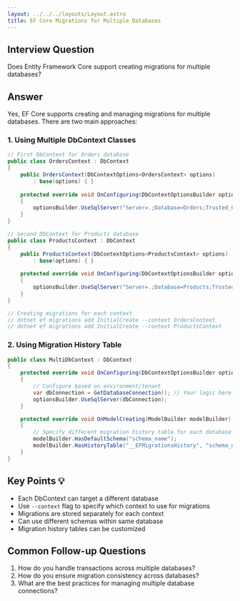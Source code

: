 ```yaml
---
layout: ../../../layouts/Layout.astro
title: EF Core Migrations for Multiple Databases
---
```


## Interview Question
Does Entity Framework Core support creating migrations for multiple databases?

## Answer
Yes, EF Core supports creating and managing migrations for multiple databases. There are two main approaches:

### 1. Using Multiple DbContext Classes
```csharp
// First DbContext for Orders database
public class OrdersContext : DbContext
{
    public OrdersContext(DbContextOptions<OrdersContext> options)
        : base(options) { }
        
    protected override void OnConfiguring(DbContextOptionsBuilder optionsBuilder)
    {
        optionsBuilder.UseSqlServer("Server=.;Database=Orders;Trusted_Connection=True;");
    }
}

// Second DbContext for Products database
public class ProductsContext : DbContext
{
    public ProductsContext(DbContextOptions<ProductsContext> options)
        : base(options) { }
        
    protected override void OnConfiguring(DbContextOptionsBuilder optionsBuilder)
    {
        optionsBuilder.UseSqlServer("Server=.;Database=Products;Trusted_Connection=True;");
    }
}

// Creating migrations for each context
// dotnet ef migrations add InitialCreate --context OrdersContext
// dotnet ef migrations add InitialCreate --context ProductsContext
```

### 2. Using Migration History Table
```csharp
public class MultiDbContext : DbContext
{
    protected override void OnConfiguring(DbContextOptionsBuilder optionsBuilder)
    {
        // Configure based on environment/tenant
        var dbConnection = GetDatabaseConnection(); // Your logic here
        optionsBuilder.UseSqlServer(dbConnection);
    }

    protected override void OnModelCreating(ModelBuilder modelBuilder)
    {
        // Specify different migration history table for each database
        modelBuilder.HasDefaultSchema("schema_name");
        modelBuilder.HasHistoryTable("__EFMigrationsHistory", "schema_name");
    }
}
```

## Key Points 💡
- Each DbContext can target a different database
- Use `--context` flag to specify which context to use for migrations
- Migrations are stored separately for each context
- Can use different schemas within same database
- Migration history tables can be customized

## Common Follow-up Questions
1. How do you handle transactions across multiple databases?
2. How do you ensure migration consistency across databases?
3. What are the best practices for managing multiple database connections?
